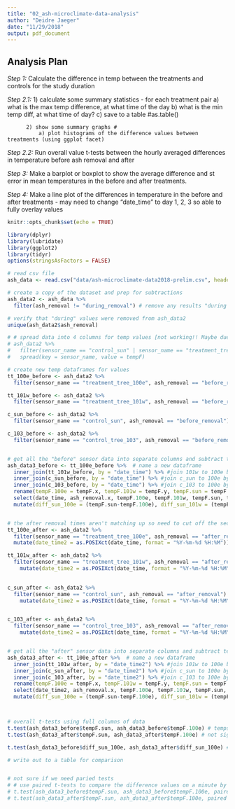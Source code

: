 ```yaml
---
title: "02_ash-microclimate-data-analysis"
author: "Deidre Jaeger"
date: "11/29/2018"
output: pdf_document
---
```


## Analysis Plan

*Step 1:* Calculate the difference in temp between the treatments and controls for the study duration

*Step 2.1:* 1) calculate some summary statistics
            - for each treatment pair
               a) what is the max temp difference, at what time of the day
               b) what is the min temp diff, at what time of day?
               c) save to a table #as.table()
              
          2) show some summary graphs #
              a) plot histograms of the difference values between treatments (using ggplot facet)
  

*Step 2.2:* Run overall value t-tests between the hourly averaged differences in temperature before ash removal and after 

*Step 3:* Make a barplot or boxplot to show the average difference and st error in mean temperatures in the before and after treatments. 

*Step 4:* Make a line plot of the differences in temperature in the before and after treatments 
    - may need to change "date_time" to day 1, 2, 3 so able to fully overlay values



```r
knitr::opts_chunk$set(echo = TRUE)
```

```r
library(dplyr)
library(lubridate)
library(ggplot2)
library(tidyr)
options(stringsAsFactors = FALSE)

```


```r
# read csv file
ash_data <- read.csv("data/ash-microclimate-data2018-prelim.csv", header = T) 
```


```r
# create a copy of the dataset and prep for subtractions
ash_data2 <- ash_data %>%
  filter(ash_removal != "during_removal") # remove any results "during removal"

# verify that "during" values were removed from ash_data2
unique(ash_data2$ash_removal)

# # spread data into 4 columns for temp values [not working!! Maybe due to the times being off at some point during the study?]
# ash_data2 %>% 
#   filter(sensor_name == "control_sun" | sensor_name == "treatment_tree_100e") %>% 
#   spread(key = sensor_name, value = tempF)

# create new temp dataframes for values
tt_100e_before <- ash_data2 %>% 
  filter(sensor_name == "treatment_tree_100e", ash_removal == "before_removal")

tt_101w_before <- ash_data2 %>% 
  filter(sensor_name == "treatment_tree_101w", ash_removal == "before_removal")

c_sun_before <- ash_data2 %>% 
  filter(sensor_name == "control_sun", ash_removal == "before_removal")

c_103_before <- ash_data2 %>% 
  filter(sensor_name == "control_tree_103", ash_removal == "before_removal")


# get all the "before" sensor data into separate columns and subtract temp differences
ash_data3_before <- tt_100e_before %>%  # name a new dataframe
  inner_join(tt_101w_before, by = "date_time") %>% #join 101w to 100e by date_time
  inner_join(c_sun_before, by = "date_time") %>% #join c_sun to 100e by date_time
  inner_join(c_103_before, by = "date_time") %>% #join c_103 to 100e by date_time
  rename(tempF.100e = tempF.x, tempF.101w = tempF.y, tempF.sun = tempF.x.x, tempF.103 = tempF.y.y) %>% # rename columns
  select(date_time, ash_removal.x, tempF.100e, tempF.101w, tempF.sun, tempF.103) %>% # pull out the columns that are important
  mutate(diff_sun_100e = (tempF.sun-tempF.100e), diff_sun_101w = (tempF.sun-tempF.101w), diff_sun_103 = (tempF.sun-tempF.103), diff_103_100e = (tempF.103-tempF.100e), diff_103_101w = (tempF.103-tempF.101w), diff_100e_101w = (tempF.100e-tempF.101w))   # create new columns to store the difference values


# the after removal times aren't matching up so need to cut off the second decimal places
tt_100e_after <- ash_data2 %>% 
  filter(sensor_name == "treatment_tree_100e", ash_removal == "after_removal") %>% 
  mutate(date_time2 = as.POSIXct(date_time, format = "%Y-%m-%d %H:%M"))

tt_101w_after <- ash_data2 %>% 
  filter(sensor_name == "treatment_tree_101w", ash_removal == "after_removal") %>% 
    mutate(date_time2 = as.POSIXct(date_time, format = "%Y-%m-%d %H:%M"))
  

c_sun_after <- ash_data2 %>% 
  filter(sensor_name == "control_sun", ash_removal == "after_removal") %>% 
    mutate(date_time2 = as.POSIXct(date_time, format = "%Y-%m-%d %H:%M"))


c_103_after <- ash_data2 %>% 
  filter(sensor_name == "control_tree_103", ash_removal == "after_removal") %>% 
    mutate(date_time2 = as.POSIXct(date_time, format = "%Y-%m-%d %H:%M"))


# get all the "after" sensor data into separate columns and subtract temp differences
ash_data3_after <- tt_100e_after %>%  # name a new dataframe
  inner_join(tt_101w_after, by = "date_time2") %>% #join 101w to 100e by date_time
  inner_join(c_sun_after, by = "date_time2") %>% #join c_sun to 100e by date_time
  inner_join(c_103_after, by = "date_time2") %>% #join c_103 to 100e by date_time
  rename(tempF.100e = tempF.x, tempF.101w = tempF.y, tempF.sun = tempF.x.x, tempF.103 = tempF.y.y) %>% # rename columns
  select(date_time2, ash_removal.x, tempF.100e, tempF.101w, tempF.sun, tempF.103) %>% # pull out the columns that are important
  mutate(diff_sun_100e = (tempF.sun-tempF.100e), diff_sun_101w = (tempF.sun-tempF.101w), diff_sun_103 = (tempF.sun-tempF.103), diff_103_100e = (tempF.103-tempF.100e), diff_103_101w = (tempF.103-tempF.101w), diff_100e_101w = (tempF.100e-tempF.101w))   # create new columns to store the difference values



```

```r



```


```r
# overall t-tests using full columns of data
t.test(ash_data3_before$tempF.sun, ash_data3_before$tempF.100e) # temps between sun control and 100e treatment signficantly different
t.test(ash_data3_after$tempF.sun, ash_data3_after$tempF.100e) # not significantly different

t.test(ash_data3_before$diff_sun_100e, ash_data3_after$diff_sun_100e) # the mean difference in "before removal" temperature between sun control and 100e is signficantly different from the "after removals" temperature between sun control and 100e

# write out to a table for comparison


# not sure if we need paried tests
# # use paired t-tests to compare the difference values on a minute by minute basis
# t.test(ash_data3_before$tempF.sun, ash_data3_before$tempF.100e, paired = TRUE, conf.level = 0.95)
# t.test(ash_data3_after$tempF.sun, ash_data3_after$tempF.100e, paired = TRUE, conf.level = 0.95)


```

